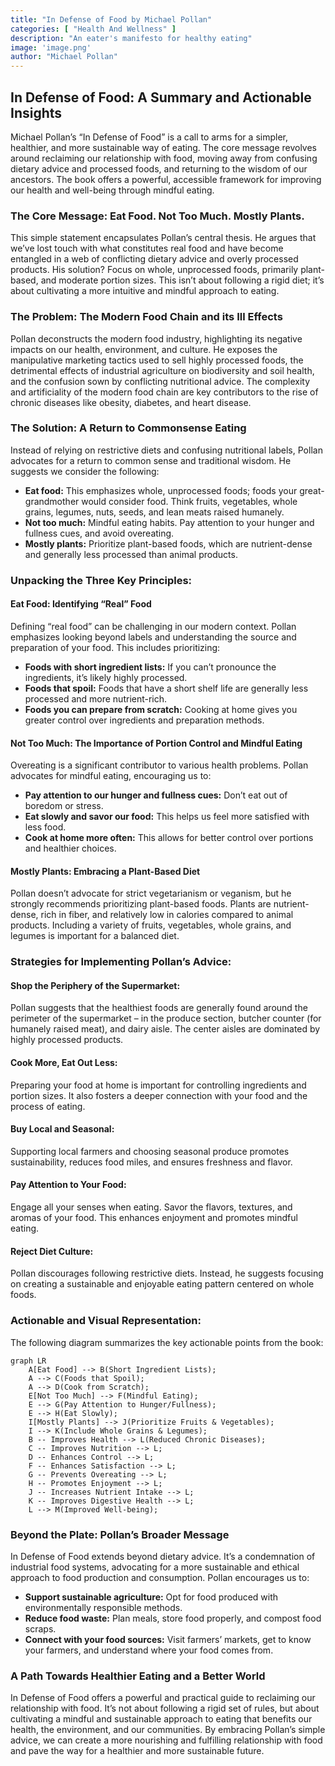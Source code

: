 ```yaml
---
title: "In Defense of Food by Michael Pollan"
categories: [ "Health And Wellness" ]
description: "An eater's manifesto for healthy eating"
image: 'image.png'
author: "Michael Pollan"
---
```

## In Defense of Food: A Summary and Actionable Insights

Michael Pollan's "In Defense of Food" is a call to arms for a simpler, healthier, and more sustainable way of eating.  The core message revolves around reclaiming our relationship with food, moving away from confusing dietary advice and processed foods, and returning to the wisdom of our ancestors.  The book offers a powerful, accessible framework for improving our health and well-being through mindful eating.

### The Core Message: Eat Food. Not Too Much. Mostly Plants.

This simple statement encapsulates Pollan's central thesis.  He argues that we've lost touch with what constitutes real food and have become entangled in a web of conflicting dietary advice and overly processed products.  His solution?  Focus on whole, unprocessed foods, primarily plant-based, and moderate portion sizes.  This isn't about following a rigid diet; it's about cultivating a more intuitive and mindful approach to eating.

### The Problem: The Modern Food Chain and its Ill Effects

Pollan deconstructs the modern food industry, highlighting its negative impacts on our health, environment, and culture.  He exposes the manipulative marketing tactics used to sell highly processed foods, the detrimental effects of industrial agriculture on biodiversity and soil health, and the confusion sown by conflicting nutritional advice.  The complexity and artificiality of the modern food chain are key contributors to the rise of chronic diseases like obesity, diabetes, and heart disease.


### The Solution:  A Return to Commonsense Eating

Instead of relying on restrictive diets and confusing nutritional labels, Pollan advocates for a return to common sense and traditional wisdom. He suggests we consider the following:

* **Eat food:** This emphasizes whole, unprocessed foods; foods your great-grandmother would consider food. Think fruits, vegetables, whole grains, legumes, nuts, seeds, and lean meats raised humanely.
* **Not too much:** Mindful eating habits. Pay attention to your hunger and fullness cues, and avoid overeating.
* **Mostly plants:**  Prioritize plant-based foods, which are nutrient-dense and generally less processed than animal products.


###  Unpacking the Three Key Principles:

#### Eat Food:  Identifying "Real" Food

Defining "real food" can be challenging in our modern context.  Pollan emphasizes looking beyond labels and understanding the source and preparation of your food.  This includes prioritizing:

* **Foods with short ingredient lists:** If you can't pronounce the ingredients, it's likely highly processed.
* **Foods that spoil:** Foods that have a short shelf life are generally less processed and more nutrient-rich.
* **Foods you can prepare from scratch:** Cooking at home gives you greater control over ingredients and preparation methods.

#### Not Too Much:  The Importance of Portion Control and Mindful Eating

Overeating is a significant contributor to various health problems. Pollan advocates for mindful eating, encouraging us to:

* **Pay attention to our hunger and fullness cues:**  Don't eat out of boredom or stress.
* **Eat slowly and savor our food:**  This helps us feel more satisfied with less food.
* **Cook at home more often:**  This allows for better control over portions and healthier choices.


#### Mostly Plants: Embracing a Plant-Based Diet

Pollan doesn't advocate for strict vegetarianism or veganism, but he strongly recommends prioritizing plant-based foods.  Plants are nutrient-dense, rich in fiber, and relatively low in calories compared to animal products.  Including a variety of fruits, vegetables, whole grains, and legumes is important for a balanced diet.


### Strategies for Implementing Pollan's Advice:

####  Shop the Periphery of the Supermarket:

Pollan suggests that the healthiest foods are generally found around the perimeter of the supermarket – in the produce section, butcher counter (for humanely raised meat), and dairy aisle. The center aisles are dominated by highly processed products.

#### Cook More, Eat Out Less:

Preparing your food at home is important for controlling ingredients and portion sizes. It also fosters a deeper connection with your food and the process of eating.

####  Buy Local and Seasonal:

Supporting local farmers and choosing seasonal produce promotes sustainability, reduces food miles, and ensures freshness and flavor.

#### Pay Attention to Your Food:

Engage all your senses when eating.  Savor the flavors, textures, and aromas of your food.  This enhances enjoyment and promotes mindful eating.

#### Reject Diet Culture:

Pollan discourages following restrictive diets.  Instead, he suggests focusing on creating a sustainable and enjoyable eating pattern centered on whole foods.


### Actionable and Visual Representation:

The following diagram summarizes the key actionable points from the book:

```mermaid
graph LR
    A[Eat Food] --> B(Short Ingredient Lists);
    A --> C(Foods that Spoil);
    A --> D(Cook from Scratch);
    E[Not Too Much] --> F(Mindful Eating);
    E --> G(Pay Attention to Hunger/Fullness);
    E --> H(Eat Slowly);
    I[Mostly Plants] --> J(Prioritize Fruits & Vegetables);
    I --> K(Include Whole Grains & Legumes);
    B -- Improves Health --> L(Reduced Chronic Diseases);
    C -- Improves Nutrition --> L;
    D -- Enhances Control --> L;
    F -- Enhances Satisfaction --> L;
    G -- Prevents Overeating --> L;
    H -- Promotes Enjoyment --> L;
    J -- Increases Nutrient Intake --> L;
    K -- Improves Digestive Health --> L;
    L --> M(Improved Well-being);
```


### Beyond the Plate: Pollan's Broader Message

In Defense of Food extends beyond dietary advice. It’s a condemnation of industrial food systems, advocating for a more sustainable and ethical approach to food production and consumption. Pollan encourages us to:

* **Support sustainable agriculture:** Opt for food produced with environmentally responsible methods.
* **Reduce food waste:**  Plan meals, store food properly, and compost food scraps.
* **Connect with your food sources:**  Visit farmers' markets, get to know your farmers, and understand where your food comes from.


### A Path Towards Healthier Eating and a Better World

In Defense of Food offers a powerful and practical guide to reclaiming our relationship with food.  It's not about following a rigid set of rules, but about cultivating a mindful and sustainable approach to eating that benefits our health, the environment, and our communities.  By embracing Pollan's simple advice, we can create a more nourishing and fulfilling relationship with food and pave the way for a healthier and more sustainable future.

